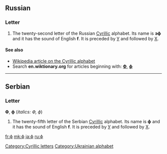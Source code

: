 {{also|Ф|Φ|φ|Փ}}
==Russian==

===Letter===
{{infl|ru|letter|lower case||upper case|Ф}}

# The twenty-second letter of the Russian [[Cyrillic]] alphabet. Its name is '''эф''' {{IPAchar|(ɛf)}} and it has the sound of English '''f'''. It is preceded by [[у|У]] and followed by [[х|Х]].

====See also====
* [[w:Cyrillic alphabet|Wikipedia article on the Cyrillic alphabet]]
* Search '''en.wiktionary.org''' for articles beginning with: '''[http://en.wiktionary.org/w/index.php?title=Special%3AAllpages&from=%D0%A4&namespace=0 Ф]''', '''[http://en.wiktionary.org/w/index.php?title=Special%3AAllpages&from=%D1%84&namespace=0 ф]'''

----

==Serbian==

===Letter===
'''Ф''', '''ф''' (''italics: Ф, ф'')

# The twenty-fifth letter of the Serbian [[Cyrillic]] alphabet. Its name is '''ф''' and it has the sound of English '''f'''. It is preceded by [[у|У]] and followed by [[х|Х]].

[[Category:Cyrillic letters]]
[[Category:Ukrainian alphabet]]

[[fr:ф]]
[[mk:ф]]
[[ja:ф]]
[[ru:ф]]